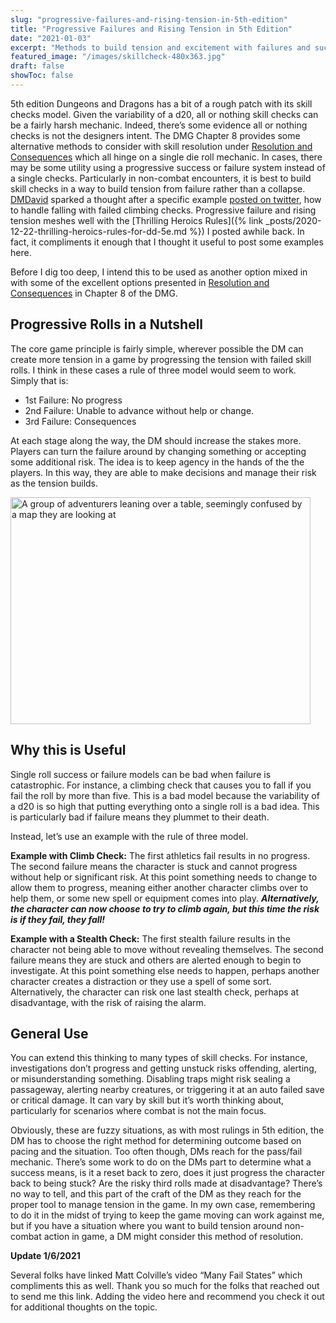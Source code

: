 ```yaml
---
slug: "progressive-failures-and-rising-tension-in-5th-edition"
title: "Progressive Failures and Rising Tension in 5th Edition"
date: "2021-01-03"
excerpt: "Methods to build tension and excitement with failures and successes in your 5th edition TTRPG."
featured_image: "/images/skillcheck-480x363.jpg"
draft: false
showToc: false
---
```


5th edition Dungeons and Dragons has a bit of a rough patch with its skill checks model. Given the variability of a d20, all or nothing skill checks can be a fairly harsh mechanic. Indeed, there&#8217;s some evidence all or nothing checks is not the designers intent. The DMG Chapter 8 provides some alternative methods to consider with skill resolution under [Resolution and Consequences](https://www.dndbeyond.com/sources/dmg/running-the-game#ResolutionandConsequences) which all hinge on a single die roll mechanic. In cases, there may be some utility using a progressive success or failure system instead of a single checks. Particularly in non-combat encounters, it is best to build skill checks in a way to build tension from failure rather than a collapse. <a href="https://dmdavid.com/" rel="noreferrer noopener" target="_blank">DMDavid</a> sparked a thought after a specific example <a href="https://twitter.com/optionalrule/status/1345790204758679556" rel="noreferrer noopener" target="_blank">posted on twitter</a>, how to handle falling with failed climbing checks. Progressive failure and rising tension meshes well with the [Thrilling Heroics Rules]({% link _posts/2020-12-22-thrilling-heroics-rules-for-dd-5e.md %}) I posted awhile back. In fact, it compliments it enough that I thought it useful to post some examples here.

Before I dig too deep, I intend this to be used as another option mixed in with some of the excellent options presented in <a href="https://www.dndbeyond.com/sources/dmg/running-the-game#ResolutionandConsequences" target="_blank" rel="noreferrer noopener">Resolution and Consequences</a> in Chapter 8 of the DMG.

## Progressive Rolls in a Nutshell

The core game principle is fairly simple, wherever possible the DM can create more tension in a game by progressing the tension with failed skill rolls. I think in these cases a rule of three model would seem to work. Simply that is:

  * 1st Failure: No progress
  * 2nd Failure: Unable to advance without help or change.
  * 3rd Failure: Consequences

At each stage along the way, the DM should increase the stakes more. Players can turn the failure around by changing something or accepting some additional risk. The idea is to keep agency in the hands of the the players. In this way, they are able to make decisions and manage their risk as the tension builds.

<img src="/images/skillcheck-480x363.jpg" alt="A group of adventurers leaning over a table, seemingly confused by a map they are looking at" width="480" height="363" />

## Why this is Useful

Single roll success or failure models can be bad when failure is catastrophic. For instance, a climbing check that causes you to fall if you fail the roll by more than five. This is a bad model because the variability of a d20 is so high that putting everything onto a single roll is a bad idea. This is particularly bad if failure means they plummet to their death. 

Instead, let&#8217;s use an example with the rule of three model.  
  
**Example with Climb Check:** The first athletics fail results in no progress. The second failure means the character is stuck and cannot progress without help or significant risk. At this point something needs to change to allow them to progress, meaning either another character climbs over to help them, or some new spell or equipment comes into play. **_Alternatively, the character can now choose to try to climb again, but this time the risk is if they fail, they fall!_**

**Example with a Stealth Check:** The first stealth failure results in the character not being able to move without revealing themselves. The second failure means they are stuck and others are alerted enough to begin to investigate. At this point something else needs to happen, perhaps another character creates a distraction or they use a spell of some sort. Alternatively, the character can risk one last stealth check, perhaps at disadvantage, with the risk of raising the alarm.

## General Use 

You can extend this thinking to many types of skill checks. For instance, investigations don&#8217;t progress and getting unstuck risks offending, alerting, or misunderstanding something. Disabling traps might risk sealing a passageway, alerting nearby creatures, or triggering it at an auto failed save or critical damage. It can vary by skill but it&#8217;s worth thinking about, particularly for scenarios where combat is not the main focus.

Obviously, these are fuzzy situations, as with most rulings in 5th edition, the DM has to choose the right method for determining outcome based on pacing and the situation. Too often though, DMs reach for the pass/fail mechanic. There&#8217;s some work to do on the DMs part to determine what a success means, is it a reset back to zero, does it just progress the character back to being stuck? Are the risky third rolls made at disadvantage? There&#8217;s no way to tell, and this part of the craft of the DM as they reach for the proper tool to manage tension in the game. In my own case, remembering to do it in the midst of trying to keep the game moving can work against me, but if you have a situation where you want to build tension around non-combat action in game, a DM might consider this method of resolution.

**Update 1/6/2021**

Several folks have linked Matt Colville&#8217;s video &#8220;Many Fail States&#8221; which compliments this as well. Thank you so much for the folks that reached out to send me this link. Adding the video here and recommend you check it out for additional thoughts on the topic. 

<YouTubeEmbed id="l1zaNJrXi5Y" />